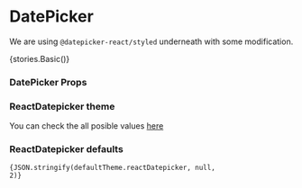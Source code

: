 
<Meta title="Core/DatePicker" component={DatePicker} />

# DatePicker

We are using `@datepicker-react/styled` underneath with some modification.

<Story name="Basic">{stories.Basic()}</Story>

### DatePicker Props

<Props of={DatePicker} />

### ReactDatepicker theme

You can check the all posible values [here](https://github.com/tresko/react-datepicker#theming)

### ReactDatepicker defaults

<code>{JSON.stringify(defaultTheme.reactDatepicker, null, 2)}</code>
